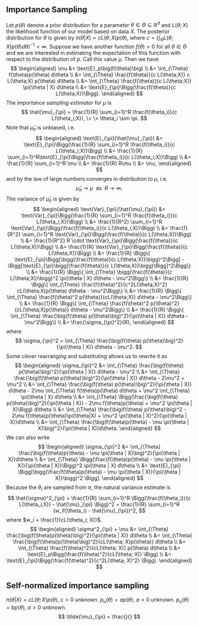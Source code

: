 ## Importance Sampling
Let $p(\theta)$ denote a prior distribution for a parameter $\theta \in \Theta \subseteq \mathbb{R}^d$ and $L(\theta; X)$ the likelihood function of our model based on data $X$. The posterior distribution for $\theta$ is given by $\pi(\theta | X) = cL(\theta;X)p(\theta)$, where $c = \big(\int_{\Theta} L(\theta;X) p(\theta) d\theta\big)^{-1} < \infty.$ Suppose we have another function $f(\theta) >0$ for all $\theta \in \Theta$ and we are interested in estimating the expectation of this function with respect to the distribution of $p$. Call this value $\mu$. Then we have
$$
\begin{aligned}
\mu &= \text{E}_p\big(f(\theta)\big) \\
    &= \int_{\Theta} f(\theta)p(\theta) d\theta \\
    &= \int_{\Theta} \frac{f(\theta)}{c L(\theta;X)} c L(\theta;X) p(\theta) d\theta \\
    &= \int_{\Theta} \frac{f(\theta)}{c L(\theta;X)} \pi(\theta | X) d\theta \\
    &= \text{E}_{\pi}\Bigg(\frac{f(\theta)}{c L(\theta;X)}\Bigg).
\end{aligned}
$$
The *importance sampling estimator* for $\mu$ is 
$$
\hat{\mu}_{\pi} = \frac{1}{R} \sum_{i=1}^R \frac{f(\theta_i)}{c L(\theta_i;X)}, \> \> \theta_i \sim \pi.
$$
Note that $\hat{\mu}_{\pi}$ is unbiased, i.e. 
$$
\begin{aligned}
\text{E}_{\pi}(\hat{\mu}_{\pi}) &= \text{E}_{\pi}\Bigg(\frac{1}{R} \sum_{i=1}^R \frac{f(\theta_i)}{c L(\theta_i;X)}\Bigg) \\
                                &= \frac{1}{R} \sum_{i=1}^R\text{E}_{\pi}\Bigg(\frac{f(\theta_i)}{c L(\theta_i;X)}\Bigg) \\
                                &= \frac{1}{R} \sum_{i=1}^R \mu \\
                                &= \frac{1}{R} R\mu \\
                                &= \mu,
\end{aligned}
$$
and by the law of large numbers converges in distribution to $\mu$, i.e.
$$
\hat{\mu}_{\pi} \to \mu \> \text{ as } \> R \to \infty.
$$
The variance of $\hat{\mu}_{\pi}$ is given by 
$$
\begin{aligned}
\text{Var}_{\pi}(\hat{\mu}_{\pi}) &= \text{Var}_{\pi}\Bigg(\frac{1}{R} \sum_{i=1}^R \frac{f(\theta_i)}{c L(\theta_i;X)}\Bigg) \\
                                  &= \frac{1}{R^2} \sum_{i=1}^R \text{Var}_{\pi}\Bigg(\frac{f(\theta_i)}{c L(\theta_i;X)}\Bigg) \\
                                  &= \frac{1}{R^2} \sum_{i=1}^R \text{Var}_{\pi}\Bigg(\frac{f(\theta)}{c L(\theta;X)}\Bigg) \\
                                  &= \frac{1}{R^2} R \cdot  \text{Var}_{\pi}\Bigg(\frac{f(\theta)}{c L(\theta;X)}\Bigg) \\
                                  &= \frac{1}{R} \text{Var}_{\pi}\Bigg(\frac{f(\theta)}{c L(\theta;X)}\Bigg) \\
                                  &= \frac{1}{R} \Bigg\{ \text{E}_{\pi}\Bigg[\bigg(\frac{f(\theta)}{c L(\theta;X)}\bigg)^2\Bigg] - \Bigg[\text{E}_{\pi}\bigg(\frac{f(\theta)}{c L(\theta;X)}\bigg)\Bigg]^2\Bigg\} \\
                                  &= \frac{1}{R} \Bigg\{ \int_{\Theta} \bigg(\frac{f(\theta)}{c L(\theta;X)}\bigg)^2 \pi(\theta | X) d\theta - \mu^2\Bigg\} \\
                                  &= \frac{1}{R} \Bigg\{ \int_{\Theta} \frac{f(\theta)^2}{c^2L(\theta;X)^2} cL(\theta;X)p(\theta) d\theta - \mu^2\Bigg\} \\
                                  &= \frac{1}{R} \Bigg\{ \int_{\Theta} \frac{f(\theta)^2 p(\theta)}{cL(\theta;X)} d\theta - \mu^2\Bigg\} \\
                                  &= \frac{1}{R} \Bigg\{ \int_{\Theta} \frac{f(\theta)^2 p(\theta)^2}{cL(\theta;X)p(\theta)} d\theta - \mu^2\Bigg\} \\
                                  &= \frac{1}{R} \Bigg\{ \int_{\Theta} \frac{\big(f(\theta) p(\theta)\big)^2}{\pi(\theta | X)} d\theta - \mu^2\Bigg\} \\
                                  &= \frac{\sigma_{\pi}^2}{R},
\end{aligned}
$$
where 
$$
\sigma_{\pi}^2 = \int_{\Theta} \frac{\big(f(\theta) p(\theta)\big)^2}{\pi(\theta | X)} d\theta - \mu^2.
$$
Some clever rearranging and substituting allows us to rewrite it as 
$$
\begin{aligned}
\sigma_{\pi}^2 &= \int_{\Theta} \frac{\big(f(\theta) p(\theta)\big)^2}{\pi(\theta | X)} d\theta - \mu^2 \\
               &= \int_{\Theta} \frac{\big(f(\theta) p(\theta)\big)^2}{\pi(\theta | X)} d\theta - 2\mu^2 + \mu^2 \\
               &= \int_{\Theta} \frac{\big(f(\theta) p(\theta)\big)^2}{\pi(\theta | X)} d\theta - 2\mu \int_{\Theta} f(\theta)p(\theta) d\theta  + \mu^2 \int_{\Theta} \pi(\theta | X) d\theta \\
               &= \int_{\Theta} \Bigg(\frac{\big(f(\theta) p(\theta)\big)^2}{\pi(\theta | X)} - 2\mu f(\theta)p(\theta) + \mu^2 \pi(\theta | X)\Bigg) d\theta \\
               &= \int_{\Theta} \frac{\big(f(\theta) p(\theta)\big)^2 - 2\mu f(\theta)p(\theta)\pi(\theta|X) + \mu^2 \pi(\theta | X)^2}{\pi(\theta | X)}d\theta \\
               &= \int_{\Theta} \frac{\big(f(\theta)p(\theta) - \mu \pi(\theta | X)\big)^2}{\pi(\theta | X)}d\theta.
\end{aligned}
$$
We can also write 
$$
\begin{aligned}
\sigma_{\pi}^2 &= \int_{\Theta} \frac{\big(f(\theta)p(\theta) - \mu \pi(\theta | X)\big)^2}{\pi(\theta | X)}d\theta \\
               &= \int_{\Theta} \Bigg(\frac{f(\theta)p(\theta) - \mu \pi(\theta | X)}{\pi(\theta | X)}\Bigg)^2 \pi(\theta | X) d\theta \\
               &= \text{E}_{\pi} \Bigg[\bigg(\frac{f(\theta)p(\theta) - \mu \pi(\theta | X)}{\pi(\theta | X)}\bigg)^2 \Bigg].
\end{aligned}
$$
Because the $\theta_i$ are sampled from $\pi$, the natural variance estimate is 
$$
\hat{\sigma}^2_{\pi} = \frac{1}{R} \sum_{i=1}^R \Bigg(\frac{f(\theta_i)}{c L(\theta_i;X)} - \hat{\mu}_{\pi} \Bigg)^2 = \frac{1}{R} \sum_{i=1}^R (w_if(\theta_i) - \hat{\mu}_{\pi})^2,
$$
where $w_i = \frac{1}{cL(\theta_i; X)}$.
$$
\begin{aligned}
\sigma^2_{\pi} + \mu &= \int_{\Theta} \frac{\big(f(\theta)p(\theta)\big)^2}{\pi(\theta | X)} d\theta \\
                     &= \int_{\Theta} \frac{\big(f(\theta)p(\theta)\big)^2}{cL(\theta; X)p(\theta)} d\theta \\ 
                     &= \int_{\Theta} \frac{f(\theta)^2}{cL(\theta; X)} p(\theta) d\theta \\
                     &= \text{E}_p\Bigg(\frac{f(\theta)^2}{cL(\theta; X)} \Bigg) \\
                     &= \text{E}_{\pi}\Bigg(\frac{f(\theta)^2}{c^2L(\theta; X)^2} \Bigg).
\end{aligned}
$$

## Self-normalized importance sampling
$\pi(\theta | X) = cL(\theta;X)p(\theta)$, $c > 0$ unknown.
$p_u(\theta) = a p(\theta)$, $a > 0$ unknown.
$p_u(\theta) = b p(\theta)$, $a > 0$ unknown.
$$
\tilde{\mu}_{\pi} = \frac{}{}
$$

